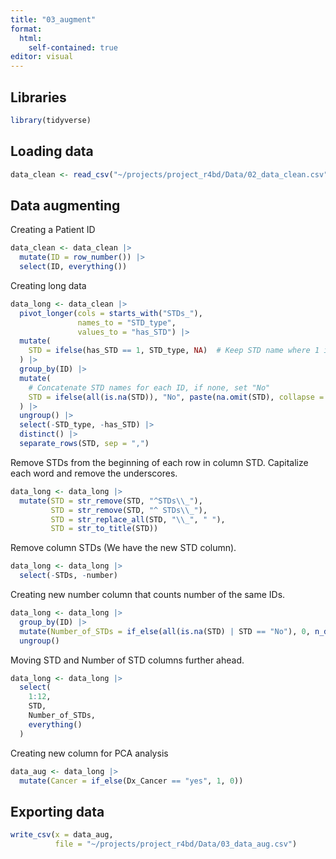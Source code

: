 ```yaml
---
title: "03_augment"
format:
  html:
    self-contained: true
editor: visual
---
```


## Libraries

```r
library(tidyverse)
```

## Loading data

```r
data_clean <- read_csv("~/projects/project_r4bd/Data/02_data_clean.csv")
```

## Data augmenting

Creating a Patient ID

```r
data_clean <- data_clean |> 
  mutate(ID = row_number()) |> 
  select(ID, everything())
```

Creating long data

```r
data_long <- data_clean |>
  pivot_longer(cols = starts_with("STDs_"), 
               names_to = "STD_type", 
               values_to = "has_STD") |>
  mutate(
    STD = ifelse(has_STD == 1, STD_type, NA)  # Keep STD name where 1 is present
  ) |>
  group_by(ID) |>
  mutate(
    # Concatenate STD names for each ID, if none, set "No"
    STD = ifelse(all(is.na(STD)), "No", paste(na.omit(STD), collapse = ", "))
  ) |>
  ungroup() |>
  select(-STD_type, -has_STD) |>
  distinct() |> 
  separate_rows(STD, sep = ",")
```

Remove STDs from the beginning of each row in column STD. Capitalize each word and remove the underscores.

```r
data_long <- data_long |> 
  mutate(STD = str_remove(STD, "^STDs\\_"),
         STD = str_remove(STD, "^ STDs\\_"),
         STD = str_replace_all(STD, "\\_", " "),
         STD = str_to_title(STD))
```

Remove column STDs (We have the new STD column).

```r
data_long <- data_long |> 
  select(-STDs, -number) 
```

Creating new number column that counts number of the same IDs.

```r
data_long <- data_long |> 
  group_by(ID) |> 
  mutate(Number_of_STDs = if_else(all(is.na(STD) | STD == "No"), 0, n_distinct(STD, na.rm = TRUE))) |> 
  ungroup() 
```

Moving STD and Number of STD columns further ahead.

```r
data_long <- data_long |> 
  select(
    1:12,               
    STD,                
    Number_of_STDs,      
    everything()        
  )
```

Creating new column for PCA analysis

```r
data_aug <- data_long |>
  mutate(Cancer = if_else(Dx_Cancer == "yes", 1, 0))
```

## Exporting data

```r
write_csv(x = data_aug,
          file = "~/projects/project_r4bd/Data/03_data_aug.csv")
```
